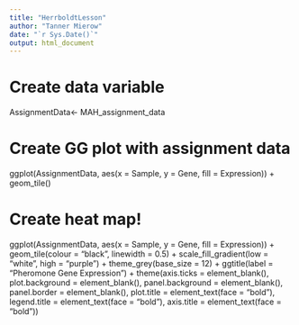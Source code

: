 ```yaml
---
title: "HerrboldtLesson"
author: "Tanner Mierow"
date: "`r Sys.Date()`"
output: html_document
---
```


# Create data variable
AssignmentData<- MAH_assignment_data

# Create GG plot with assignment data
ggplot(AssignmentData,
       aes(x = Sample, y = Gene, fill = Expression)) +
geom_tile()

# Create heat map!

ggplot(AssignmentData,
       aes(x = Sample, y = Gene, fill = Expression)) +
  geom_tile(colour = "black", linewidth = 0.5) +
  scale_fill_gradient(low = "white", high = "purple") +
  theme_grey(base_size = 12) +
  ggtitle(label = "Pheromone Gene Expression") +
  theme(axis.ticks = element_blank(),
        plot.background = element_blank(),
        panel.background = element_blank(),
        panel.border = element_blank(),
        plot.title = element_text(face = "bold"),
        legend.title = element_text(face = "bold"),
        axis.title = element_text(face = "bold"))